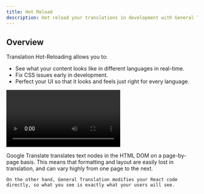 ```yaml
---
title: Hot Reload
description: Hot reload your translations in development with General Translation.
---
```


## Overview

Translation Hot-Reloading allows you to:

- See what your content looks like in different languages in real-time.
- Fix CSS issues early in development.
- Perfect your UI so that it looks and feels just right for every language.

<video
  src="/demo.mp4"
  loop
  controls
  className="rounded-lg"
/>

<Accordions>
  <Accordion title="How is this more useful than Google Translate?">
    Google Translate translates text nodes in the HTML DOM on a page-by-page basis.
    This means that formatting and layout are easily lost in translation, and can vary highly from one page to the next.

    On the other hand, General Translation modifies your React code directly, so what you see is exactly what your users will see.
  </Accordion>
</Accordions>